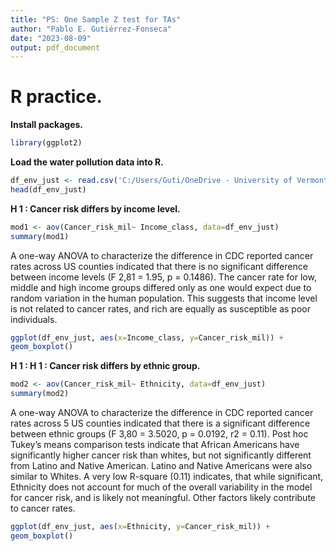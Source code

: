 ```yaml
---
title: "PS: One Sample Z test for TAs"
author: "Pablo E. Gutiérrez-Fonseca"
date: "2023-08-09"
output: pdf_document
---
```




# **R practice.<br />**
\vspace{1em}

**Install packages.<br />**  
```r
library(ggplot2)
```
\vspace{1em}

**Load the water pollution data into R.<br />** 
```r
df_env_just <- read.csv('C:/Users/Guti/OneDrive - University of Vermont/Curriculum/07_ Cursos/NR-2400/Problem set_ ANOVA/Environmental Justice.csv')
head(df_env_just)
```
\newpage

**H 1 :  Cancer risk differs by income level.**
```r
mod1 <- aov(Cancer_risk_mil~ Income_class, data=df_env_just)
summary(mod1)
```
A one-way ANOVA to characterize the difference in CDC reported cancer rates across US counties indicated that there is no significant difference between income levels (F 2,81 = 1.95, p = 0.1486).  The cancer rate for low, middle and high income groups differed only as one would expect due to random variation in the human population.  This suggests that income level is not related to cancer rates, and rich are equally as susceptible as poor individuals.
\vspace{1em}

```r
ggplot(df_env_just, aes(x=Income_class, y=Cancer_risk_mil)) +
geom_boxplot()
```
\newpage

**H 1 :  H 1 :  Cancer risk differs by ethnic group.**
```r
mod2 <- aov(Cancer_risk_mil~ Ethnicity, data=df_env_just)
summary(mod2)
```
A one-way ANOVA to characterize the difference in CDC reported cancer rates across 5 US counties indicated that there is a significant difference between ethnic groups (F 3,80 = 3.5020, p = 0.0192, r2 = 0.11).  Post hoc Tukey's means comparison tests indicate that African Americans have significantly higher cancer risk than whites, but not significantly different from Latino and Native American.  Latino and Native Americans were also similar to Whites.  A very low R-square  (0.11) indicates, that while significant, Ethnicity does not account for much of the overall variability in the model for cancer risk, and is likely not meaningful.  Other factors likely contribute to cancer rates.
\vspace{1em}

```r
ggplot(df_env_just, aes(x=Ethnicity, y=Cancer_risk_mil)) +
geom_boxplot()
```

